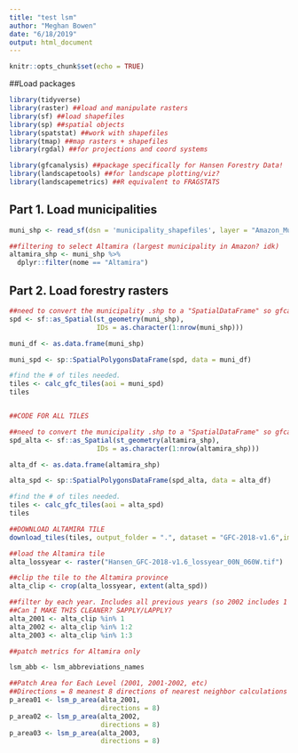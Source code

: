 ```yaml
---
title: "test lsm"
author: "Meghan Bowen"
date: "6/18/2019"
output: html_document
---
```


```r
knitr::opts_chunk$set(echo = TRUE)
```

##Load packages

```r

library(tidyverse) 
library(raster) ##load and manipulate rasters
library(sf) ##load shapefiles
library(sp) ##spatial objects
library(spatstat) ##work with shapefiles
library(tmap) ##map rasters + shapefiles
library(rgdal) ##for projections and coord systems

library(gfcanalysis) ##package specifically for Hansen Forestry Data!
library(landscapetools) ##for landscape plotting/viz?
library(landscapemetrics) ##R equivalent to FRAGSTATS

```

## Part 1. Load municipalities

```r

muni_shp <- read_sf(dsn = 'municipality_shapefiles', layer = "Amazon_Municipios")

##filtering to select Altamira (largest municipality in Amazon? idk)
altamira_shp <- muni_shp %>% 
  dplyr::filter(nome == "Altamira")

```


## Part 2. Load forestry rasters 

```r

##need to convert the municipality .shp to a "SpatialDataFrame" so gfcanalysis can grab the forestry tiles online
spd <- sf::as_Spatial(st_geometry(muni_shp),
                      IDs = as.character(1:nrow(muni_shp)))

muni_df <- as.data.frame(muni_shp)

muni_spd <- sp::SpatialPolygonsDataFrame(spd, data = muni_df)

#find the # of tiles needed. 
tiles <- calc_gfc_tiles(aoi = muni_spd)
tiles


##CODE FOR ALL TILES

```

```r

##need to convert the municipality .shp to a "SpatialDataFrame" so gfcanalysis can grab the forestry tiles online
spd_alta <- sf::as_Spatial(st_geometry(altamira_shp),
                      IDs = as.character(1:nrow(altamira_shp)))

alta_df <- as.data.frame(altamira_shp)

alta_spd <- sp::SpatialPolygonsDataFrame(spd_alta, data = alta_df)

#find the # of tiles needed. 
tiles <- calc_gfc_tiles(aoi = alta_spd)
tiles

##DOWNLOAD ALTAMIRA TILE
download_tiles(tiles, output_folder = ".", dataset = "GFC-2018-v1.6",images = c("treecover2000", "lossyear", "gain"))

```


```r

##load the Altamira tile
alta_lossyear <- raster("Hansen_GFC-2018-v1.6_lossyear_00N_060W.tif") 

##clip the tile to the Altamira province
alta_clip <- crop(alta_lossyear, extent(alta_spd))

##filter by each year. Includes all previous years (so 2002 includes 1 AND 2 layers)
##Can I MAKE THIS CLEANER? SAPPLY/LAPPLY?
alta_2001 <- alta_clip %in% 1
alta_2002 <- alta_clip %in% 1:2
alta_2003 <- alta_clip %in% 1:3


```

```r

##patch metrics for Altamira only

lsm_abb <- lsm_abbreviations_names

##Patch Area for Each Level (2001, 2001-2002, etc)
##Directions = 8 meanest 8 directions of nearest neighbor calculations
p_area01 <- lsm_p_area(alta_2001, 
                       directions = 8)
p_area02 <- lsm_p_area(alta_2002, 
                       directions = 8)
p_area03 <- lsm_p_area(alta_2003, 
                       directions = 8)

```

